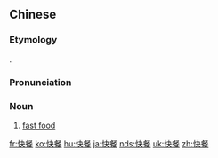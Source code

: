 ==Chinese==
{{zh-forms}}

===Etymology===
{{calque|zh|en|fast food}}.

===Pronunciation===
{{zh-pron
|m=kuàicān
|c=faai3 caan1
|mn=khoài-chhan
|cat=n
}}

===Noun===
{{zh-noun}}

# [[fast food]]

{{zh-cat|Foods}}

[[fr:快餐]]
[[ko:快餐]]
[[hu:快餐]]
[[ja:快餐]]
[[nds:快餐]]
[[uk:快餐]]
[[zh:快餐]]